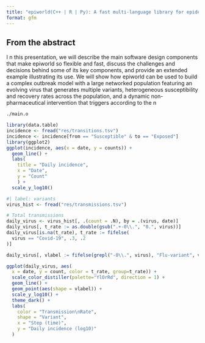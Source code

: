 ```yaml
---
title: "epiworld(C++ | R | Py): A fast multi-language library for epidemiological agent-based models"
format: gfm
---
```


## From the abstract

I n this presentation, we will describe the main software design components that make epiworld so flexible and fast, discuss the challenges and decisions behind some of its key components, and provide an extended example illustrating its use. We will show how epiworld can be used to build a complex outbreak model with a large networked population featuring an evolving virus that generates multiple variants, heterogeneous susceptibility and recovery rates across the population, and a dynamic non-pharmaceutical intervention that triggers according to the n

```bash
./main.o
```


```r
library(data.table)
incidence <- fread("res/transitions.tsv")
incidence <- incidence[from == "Susceptible" & to == "Exposed"]
library(ggplot2)
ggplot(incidence, aes(x = date, y = counts)) +
  geom_line() +
  labs(
    title = "Daily incidence",
    x = "Date",
    y = "Count"
    ) +
  scale_y_log10()
```



```r
#| label: variants
virus_hist <- fread("res/transmissions.tsv")

# Total transmissions
daily_virus <- virus_hist[, .(count = .N), by = .(virus, date)]
daily_virus[, t_rate := as.double(gsub(".+-0\\.", "0.", virus))]
daily_virus[is.na(t_rate), t_rate := fifelse(
  virus == "Covid-19", .3, .2
)]

daily_virus[, vlabel := fifelse(grepl("-0\\.", virus), "Flu-variant", virus)]

ggplot(daily_virus, aes(
  x = date, y = count, color = t_rate, group=t_rate)) +
  scale_color_distiller(palette="YlOrRd", direction = 1) +
  geom_line() +
  geom_point(aes(shape = vlabel)) +
  scale_y_log10() +
  theme_dark() +
  labs(
    color = "Transmission\nRate",
    shape = "Variant",
    x = "Step (time)",
    y = "Daily incidence (log10)"
  )
```
